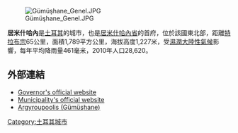{{multiple issues|
{{expert|time=2016-02-29T10:10:09+00:00}}
{{refimprove|time=2016-02-29T10:10:09+00:00}}
{{unreferenced|time=2016-02-29T10:10:09+00:00}}
}}
[[File:Gümüşhane_Genel.JPG|thumb]]

'''居米什哈內'''是[[土耳其|土耳其]]的城市，也是[[居米什哈內省|居米什哈內省]]的首府，位於該國東北部，距離[[特拉布宗|特拉布宗]]65公里，面積1,789平方公里，海拔高度1,227米，受[[濕潤大陸性氣候|濕潤大陸性氣候]]影響，每年平均降雨量461毫米，2010年人口28,620。

==外部連結==
* [http://www.gumushane.gov.tr Governor's official website] {{Wayback|url=http://www.gumushane.gov.tr/ |date=20200806091508 }} {{tr icon}}
* [http://www.gumushane.bel.tr Municipality's official website] {{Wayback|url=http://www.gumushane.bel.tr/ |date=20200806095618 }} {{tr icon}}
* [http://pontosworld.com/index.php?option=com_content&task=view&id=1594&Itemid=90 Argyroupoolis (Gümüşhane)] {{Wayback|url=http://pontosworld.com/index.php?option=com_content&task=view&id=1594&Itemid=90 |date=20120324063247 }}

{{coord|40|27|37|N|39|28|53|E|display=title|region:TR_type:city}}

{{Turkey-geo-stub}}
[[Category:土耳其城市|Category:土耳其城市]]